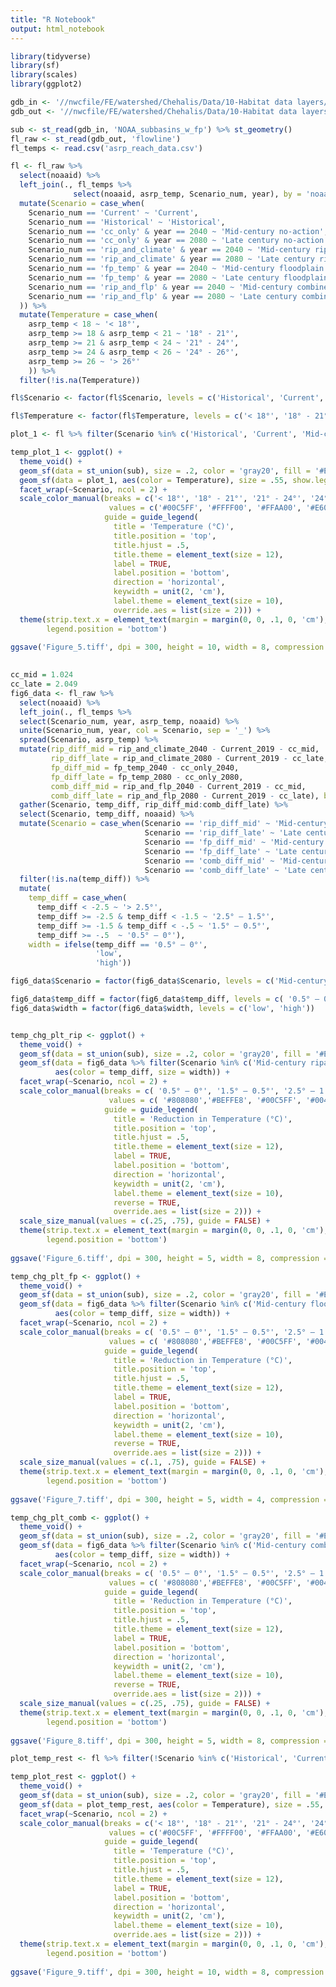 ```yaml
---
title: "R Notebook"
output: html_notebook
---
```

```r
library(tidyverse)
library(sf)
library(scales)
library(ggplot2)
```

```r
gdb_in <- '//nwcfile/FE/watershed/Chehalis/Data/10-Habitat data layers/SpatialModel_Archive/20191204/Inputs.gdb'
gdb_out <- '//nwcfile/FE/watershed/Chehalis/Data/10-Habitat data layers/SpatialModel_Archive/20191204/Outputs.gdb'

sub <- st_read(gdb_in, 'NOAA_subbasins_w_fp') %>% st_geometry()
fl_raw <- st_read(gdb_out, 'flowline')
fl_temps <- read.csv('asrp_reach_data.csv')
```
```r
fl <- fl_raw %>%
  select(noaaid) %>%
  left_join(., fl_temps %>%
              select(noaaid, asrp_temp, Scenario_num, year), by = 'noaaid') %>%
  mutate(Scenario = case_when(
    Scenario_num == 'Current' ~ 'Current',
    Scenario_num == 'Historical' ~ 'Historical',
    Scenario_num == 'cc_only' & year == 2040 ~ 'Mid-century no-action',
    Scenario_num == 'cc_only' & year == 2080 ~ 'Late century no-action',
    Scenario_num == 'rip_and_climate' & year == 2040 ~ 'Mid-century riparian restoration',
    Scenario_num == 'rip_and_climate' & year == 2080 ~ 'Late century riparian restoration',
    Scenario_num == 'fp_temp' & year == 2040 ~ 'Mid-century floodplain restoration',
    Scenario_num == 'fp_temp' & year == 2080 ~ 'Late century floodplain restoration',
    Scenario_num == 'rip_and_flp' & year == 2040 ~ 'Mid-century combined',
    Scenario_num == 'rip_and_flp' & year == 2080 ~ 'Late century combined'
  )) %>%
  mutate(Temperature = case_when(
    asrp_temp < 18 ~ '< 18°',
    asrp_temp >= 18 & asrp_temp < 21 ~ '18° - 21°',
    asrp_temp >= 21 & asrp_temp < 24 ~ '21° - 24°',
    asrp_temp >= 24 & asrp_temp < 26 ~ '24° - 26°',
    asrp_temp >= 26 ~ '> 26°'
    )) %>%
  filter(!is.na(Temperature))

fl$Scenario <- factor(fl$Scenario, levels = c('Historical', 'Current', 'Mid-century no-action', 'Late century no-action', 'Mid-century riparian restoration', 'Late century riparian restoration', 'Mid-century floodplain restoration', 'Late century floodplain restoration', 'Mid-century combined', 'Late century combined'))

fl$Temperature <- factor(fl$Temperature, levels = c('< 18°', '18° - 21°', '21° - 24°', '24° - 26°', '> 26°'))

```
```r
plot_1 <- fl %>% filter(Scenario %in% c('Historical', 'Current', 'Mid-century no-action', 'Late century no-action'))

temp_plot_1 <- ggplot() +
  theme_void() +
  geom_sf(data = st_union(sub), size = .2, color = 'gray20', fill = '#E1E1E1') +
  geom_sf(data = plot_1, aes(color = Temperature), size = .55, show.legend = 'line') +
  facet_wrap(~Scenario, ncol = 2) + 
  scale_color_manual(breaks = c('< 18°', '18° - 21°', '21° - 24°', '24° - 26°', '> 26°'),
                      values = c('#00C5FF', '#FFFF00', '#FFAA00', '#E60000', '#730000'),
                     guide = guide_legend(
                       title = 'Temperature (°C)',
                       title.position = 'top',
                       title.hjust = .5,
                       title.theme = element_text(size = 12),
                       label = TRUE,
                       label.position = 'bottom',
                       direction = 'horizontal',
                       keywidth = unit(2, 'cm'),
                       label.theme = element_text(size = 10),
                       override.aes = list(size = 2))) +
  theme(strip.text.x = element_text(margin = margin(0, 0, .1, 0, 'cm'), size = 12),
        legend.position = 'bottom')
  
ggsave('Figure_5.tiff', dpi = 300, height = 10, width = 8, compression = 'lzw')
  
```
```r
cc_mid = 1.024
cc_late = 2.049
fig6_data <- fl_raw %>% 
  select(noaaid) %>%
  left_join(., fl_temps %>%
  select(Scenario_num, year, asrp_temp, noaaid) %>%
  unite(Scenario_num, year, col = Scenario, sep = '_') %>%
  spread(Scenario, asrp_temp) %>%
  mutate(rip_diff_mid = rip_and_climate_2040 - Current_2019 - cc_mid,
         rip_diff_late = rip_and_climate_2080 - Current_2019 - cc_late,
         fp_diff_mid = fp_temp_2040 - cc_only_2040,
         fp_diff_late = fp_temp_2080 - cc_only_2080,
         comb_diff_mid = rip_and_flp_2040 - Current_2019 - cc_mid,
         comb_diff_late = rip_and_flp_2080 - Current_2019 - cc_late), by = 'noaaid') %>%
  gather(Scenario, temp_diff, rip_diff_mid:comb_diff_late) %>%
  select(Scenario, temp_diff, noaaid) %>%
  mutate(Scenario = case_when(Scenario == 'rip_diff_mid' ~ 'Mid-century riparian restoration',
                              Scenario == 'rip_diff_late' ~ 'Late century riparian restoration',
                              Scenario == 'fp_diff_mid' ~ 'Mid-century floodplain restoration',
                              Scenario == 'fp_diff_late' ~ 'Late century floodplain restoration',
                              Scenario == 'comb_diff_mid' ~ 'Mid-century combined',
                              Scenario == 'comb_diff_late' ~ 'Late century combined')) %>%
  filter(!is.na(temp_diff)) %>%
  mutate(
    temp_diff = case_when(
      temp_diff < -2.5 ~ '> 2.5°',
      temp_diff >= -2.5 & temp_diff < -1.5 ~ '2.5° — 1.5°',
      temp_diff >= -1.5 & temp_diff < -.5 ~ '1.5° — 0.5°',
      temp_diff >= -.5  ~ '0.5° — 0°'),
    width = ifelse(temp_diff == '0.5° — 0°',
                   'low', 
                   'high'))

fig6_data$Scenario = factor(fig6_data$Scenario, levels = c('Mid-century riparian restoration', 'Late century riparian restoration', 'Mid-century floodplain restoration', 'Late century floodplain restoration', 'Mid-century combined', 'Late century combined'))

fig6_data$temp_diff = factor(fig6_data$temp_diff, levels = c( '0.5° — 0°', '1.5° — 0.5°', '2.5° — 1.5°', '> 2.5°'))
fig6_data$width = factor(fig6_data$width, levels = c('low', 'high'))


temp_chg_plt_rip <- ggplot() +
  theme_void() +
  geom_sf(data = st_union(sub), size = .2, color = 'gray20', fill = '#E1E1E1') +
  geom_sf(data = fig6_data %>% filter(Scenario %in% c('Mid-century riparian restoration', 'Late century riparian restoration')),
          aes(color = temp_diff, size = width)) +
  facet_wrap(~Scenario, ncol = 2) + 
  scale_color_manual(breaks = c( '0.5° — 0°', '1.5° — 0.5°', '2.5° — 1.5°', '> 2.5°'),
                      values = c( '#808080','#BEFFE8', '#00C5FF', '#004DA8'),
                     guide = guide_legend(
                       title = 'Reduction in Temperature (°C)',
                       title.position = 'top',
                       title.hjust = .5,
                       title.theme = element_text(size = 12),
                       label = TRUE,
                       label.position = 'bottom',
                       direction = 'horizontal',
                       keywidth = unit(2, 'cm'),
                       label.theme = element_text(size = 10),
                       reverse = TRUE,
                       override.aes = list(size = 2))) +
  scale_size_manual(values = c(.25, .75), guide = FALSE) +
  theme(strip.text.x = element_text(margin = margin(0, 0, .1, 0, 'cm'), size = 12),
        legend.position = 'bottom')
  
ggsave('Figure_6.tiff', dpi = 300, height = 5, width = 8, compression = 'lzw')

```
```r

temp_chg_plt_fp <- ggplot() +
  theme_void() +
  geom_sf(data = st_union(sub), size = .2, color = 'gray20', fill = '#E1E1E1') +
  geom_sf(data = fig6_data %>% filter(Scenario %in% c('Mid-century floodplain restoration')) %>% mutate(Scenario = 'Floodplain restoration'),
          aes(color = temp_diff, size = width)) +
  facet_wrap(~Scenario, ncol = 2) + 
  scale_color_manual(breaks = c( '0.5° — 0°', '1.5° — 0.5°', '2.5° — 1.5°', '> 2.5°'),
                      values = c( '#808080','#BEFFE8', '#00C5FF', '#004DA8'),
                     guide = guide_legend(
                       title = 'Reduction in Temperature (°C)',
                       title.position = 'top',
                       title.hjust = .5,
                       title.theme = element_text(size = 12),
                       label = TRUE,
                       label.position = 'bottom',
                       direction = 'horizontal',
                       keywidth = unit(2, 'cm'),
                       label.theme = element_text(size = 10),
                       reverse = TRUE,
                       override.aes = list(size = 2))) +
  scale_size_manual(values = c(.1, .75), guide = FALSE) +
  theme(strip.text.x = element_text(margin = margin(0, 0, .1, 0, 'cm'), size = 12),
        legend.position = 'bottom')
  
ggsave('Figure_7.tiff', dpi = 300, height = 5, width = 4, compression = 'lzw')
```
```r

temp_chg_plt_comb <- ggplot() +
  theme_void() +
  geom_sf(data = st_union(sub), size = .2, color = 'gray20', fill = '#E1E1E1') +
  geom_sf(data = fig6_data %>% filter(Scenario %in% c('Mid-century combined', 'Late century combined')),
          aes(color = temp_diff, size = width)) +
  facet_wrap(~Scenario, ncol = 2) + 
  scale_color_manual(breaks = c( '0.5° — 0°', '1.5° — 0.5°', '2.5° — 1.5°', '> 2.5°'),
                      values = c( '#808080','#BEFFE8', '#00C5FF', '#004DA8'),
                     guide = guide_legend(
                       title = 'Reduction in Temperature (°C)',
                       title.position = 'top',
                       title.hjust = .5,
                       title.theme = element_text(size = 12),
                       label = TRUE,
                       label.position = 'bottom',
                       direction = 'horizontal',
                       keywidth = unit(2, 'cm'),
                       label.theme = element_text(size = 10),
                       reverse = TRUE,
                       override.aes = list(size = 2))) +
  scale_size_manual(values = c(.25, .75), guide = FALSE) +
  theme(strip.text.x = element_text(margin = margin(0, 0, .1, 0, 'cm'), size = 12),
        legend.position = 'bottom')
  
ggsave('Figure_8.tiff', dpi = 300, height = 5, width = 8, compression = 'lzw')
```


```r
plot_temp_rest <- fl %>% filter(!Scenario %in% c('Historical', 'Current', 'Mid-century no-action', 'Late century no-action'))

temp_plot_rest <- ggplot() +
  theme_void() +
  geom_sf(data = st_union(sub), size = .2, color = 'gray20', fill = '#E1E1E1') +
  geom_sf(data = plot_temp_rest, aes(color = Temperature), size = .55, show.legend = 'line') +
  facet_wrap(~Scenario, ncol = 2) + 
  scale_color_manual(breaks = c('< 18°', '18° - 21°', '21° - 24°', '24° - 26°', '> 26°'),
                      values = c('#00C5FF', '#FFFF00', '#FFAA00', '#E60000', '#730000'),
                     guide = guide_legend(
                       title = 'Temperature (°C)',
                       title.position = 'top',
                       title.hjust = .5,
                       title.theme = element_text(size = 12),
                       label = TRUE,
                       label.position = 'bottom',
                       direction = 'horizontal',
                       keywidth = unit(2, 'cm'),
                       label.theme = element_text(size = 10),
                       override.aes = list(size = 2))) +
  theme(strip.text.x = element_text(margin = margin(0, 0, .1, 0, 'cm'), size = 12),
        legend.position = 'bottom')
  
ggsave('Figure_9.tiff', dpi = 300, height = 10, width = 8, compression = 'lzw')
```

